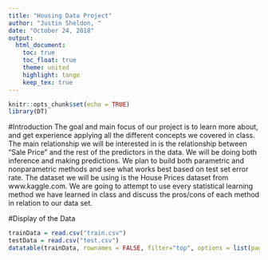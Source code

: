 ---
title: "Housing Data Project"
author: "Justin Sheldon, "
date: "October 24, 2018"
output:
  html_document:
    toc: true
    toc_float: true
    theme: united
    highlight: tango
    keep_tex: true
---

```{r setup, include=FALSE}
knitr::opts_chunk$set(echo = TRUE)
library(DT)
```
#Introduction
The goal and main focus of our project is to learn more about, and get experience applying all the different concepts we covered in class. The main relationship we will be interested in is the relationship between “Sale Price” and the rest of the predictors in the data. We will be doing both inference and making predictions. We plan to build both parametric and nonparametric methods and see what works best based on test set error rate. The dataset we will be using is the House Prices dataset from www.kaggle.com. We are going to attempt to use every statistical learning method we have learned in class and discuss the pros/cons of each method in relation to our data set.


#Display of the Data
```{r echo = FALSE}
trainData = read.csv("train.csv")
testData = read.csv("test.csv")
datatable(trainData, rownames = FALSE, filter="top", options = list(pageLength = 10, scrollX=T, sDom= '<"top">lrt<"bottom">ip') )
```